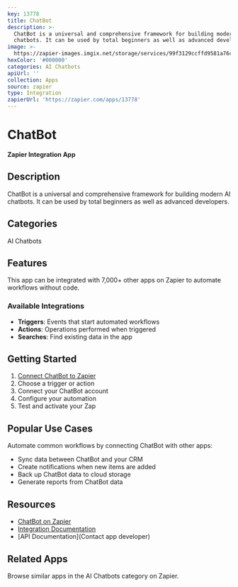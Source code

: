```yaml
---
key: 13778
title: ChatBot
description: >-
  ChatBot is a universal and comprehensive framework for building modern AI
  chatbots. It can be used by total beginners as well as advanced developers.
image: >-
  https://zapier-images.imgix.net/storage/services/99f3129ccffd9581a76cd80b92529b6a.png?auto=format%2Ccompress&ixlib=python-3.0.0&q=50
hexColor: '#000000'
categories: AI Chatbots
apiUrl: ''
collection: Apps
source: zapier
type: Integration
zapierUrl: 'https://zapier.com/apps/13778'
---
```

# ChatBot

**Zapier Integration App**

## Description

ChatBot is a universal and comprehensive framework for building modern AI chatbots. It can be used by total beginners as well as advanced developers.

## Categories

AI Chatbots

## Features

This app can be integrated with 7,000+ other apps on Zapier to automate workflows without code.

### Available Integrations

- **Triggers**: Events that start automated workflows
- **Actions**: Operations performed when triggered
- **Searches**: Find existing data in the app

## Getting Started

1. [Connect ChatBot to Zapier](https://zapier.com/apps/13778)
2. Choose a trigger or action
3. Connect your ChatBot account
4. Configure your automation
5. Test and activate your Zap

## Popular Use Cases

Automate common workflows by connecting ChatBot with other apps:

- Sync data between ChatBot and your CRM
- Create notifications when new items are added
- Back up ChatBot data to cloud storage
- Generate reports from ChatBot data

## Resources

- [ChatBot on Zapier](https://zapier.com/apps/13778)
- [Integration Documentation](https://zapier.com/apps/13778/integrations)
- [API Documentation](Contact app developer)

## Related Apps

Browse similar apps in the AI Chatbots category on Zapier.
